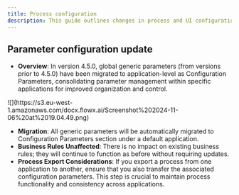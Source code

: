 ```yaml
---
title: Process configuration
description: This guide outlines changes in process and UI configuration from v4.1.x to 4.5.0 version.
---
```


## Parameter configuration update

* **Overview**: In version 4.5.0, global generic parameters (from versions prior to 4.5.0) have been migrated to application-level as Configuration Parameters, consolidating parameter management within specific applications for improved organization and control.

<Frame>
![](https://s3.eu-west-1.amazonaws.com/docx.flowx.ai/Screenshot%202024-11-06%20at%2019.04.49.png)
</Frame>

* **Migration**: All generic parameters will be automatically migrated to Configuration Parameters section under a default application.
* **Business Rules Unaffected**: There is no impact on existing business rules; they will continue to function as before without requiring updates.
* **Process Export Considerations**: If you export a process from one application to another, ensure that you also transfer the associated configuration parameters. This step is crucial to maintain process functionality and consistency across applications.
